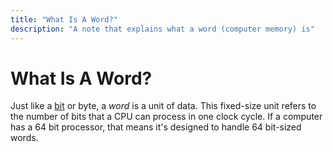 ```yaml
---
title: "What Is A Word?"
description: "A note that explains what a word (computer memory) is"
---
```


<Tag tag="Programming"/>

# What Is A Word?

<TimeStamp updated="February 27, 2022, 9:20  PM ET"/>

Just like a [bit](/what-are-bits) or byte, a _word_ is a unit of data. 
This fixed-size unit refers to the number of bits that a CPU can 
process in one clock cycle. If a computer has a 64 bit processor, that 
means it's designed to handle 64 bit-sized words. 